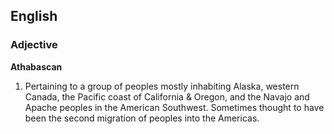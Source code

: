 ==English==
===Adjective===
'''Athabascan'''
#Pertaining to a group of peoples mostly inhabiting Alaska, western Canada, the Pacific coast of California & Oregon, and the Navajo and Apache peoples in the American Southwest.  Sometimes thought to have been the second migration of peoples into the Americas.